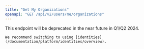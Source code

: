 ```yaml
---
title: "Get My Organizations"
openapi: "GET /api/v2/users/me/organizations"
---
```


<Warning>
    This endpoint will be deprecated in the near future in Q1/Q2 2024.

    We recommend switching to using [identities](/documentation/platform/identities/overview).
</Warning>